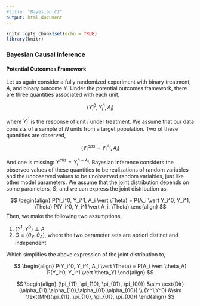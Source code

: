 ```yaml
---
#title: "Bayesian CI"
output: html_document
---
```


```r
knitr::opts_chunk$set(echo = TRUE)
library(knitr)
```

### Bayesian Causal Inference

#### Potential Outcomes Framework

Let us again consider a fully randomized experiment with binary treatment, $A$, and binary outcome $Y$. Under the potential outcomes framework, there are three quantities associated with each unit, 

$$
(Y_i^0, Y_i^1, A_i)
$$

where $Y_i^1$ is the response of unit $i$ under treatment. We assume that our data consists of a sample of $N$ units from a target population. Two of these quantities are observed,

$$
(Y_i^{obs}=Y_i^{A_i}, A_i)
$$

And one is missing: $Y^{mis}=Y_i^{1-A_i}$. Bayesian inference considers the observed values of these quantities to be realizations of random variables and the unobserved values to be unobserved random variables, just like other model parameters. We assume that the joint distribution depends on some parameters, $\Theta$, and we can express the joint distribution as,

$$
\begin{align}
P(Y_i^0, Y_i^1, A_i \vert \Theta) = P(A_i \vert Y_i^0, Y_i^1, \Theta) P(Y_i^0, Y_i^1 \vert A_i, \Theta)
\end{align}
$$
Then, we make the following two assumptions,

1. $(Y^1, Y^0) \perp A$
2. $\Theta = (\theta_Y, \theta_A)$, where the two parameter sets are apriori distinct and independent

Which simplifies the above expression of the joint distribution to,

$$
\begin{align}
P(Y_i^0, Y_i^1, A_i \vert \Theta) = P(A_i \vert \theta_A) P(Y_i^0, Y_i^1 \vert \theta_Y)
\end{align}
$$



$$
\begin{align}
(\pi_{11}, \pi_{10}, \pi_{01}, \pi_{00}) &\sim \text{Dir}(\alpha_{11},\alpha_{10},\alpha_{01},\alpha_{00}) \\
(Y^1,Y^0) &\sim \text{MN}(\pi_{11}, \pi_{10}, \pi_{01}, \pi_{00})
\end{align}
$$















